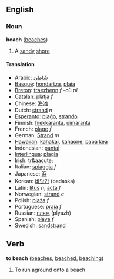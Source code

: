 ==English==
===Noun===
'''beach''' ([[beaches]])

# A [[sand]]y [[shore]]

====Translation====
*Arabic: [[شّاطئ]]
*[[Basque]]: [[hondartza]], [[plaia]]
*[[Breton]]: [[traezhenn]] ''f'' -où ''pl''
*[[Catalan]]: [[platja]] ''f''
*Chinese: [[海滩]]
*Dutch: [[strand]] ''n''
*[[Esperanto]]: [[plaĝo]], [[strando]]
*Finnish: [[hiekkaranta]], [[uimaranta]]
*French: [[plage]] ''f''
*German: [[Strand]] ''m''
*[[Hawaiian]]: [[kahakai]], [[kahaone]], [[papa kea]]
*Indonesian: [[pantai]]
*[[Interlingua]]: [[plagia]]
*[[Irish]]: [[tr&aacute;]]
*Italian: [[spiaggia]] ''f''
*Japanese: [[浜]]
*Korean: [[바닷가]] (badaska)
*Latin: [[litus]] ''n'', [[acta]] ''f''
*Norwegian: [[strand]] ''c''
*Polish: [[plaża]] ''f''
*Portuguese: [[praia]] ''f''
*Russian: [[пляж]] (plyazh)
*Spanish: [[playa]] ''f''
*Swedish: [[sandstrand]]

==Verb==
'''to beach''' ([[beaches]], [[beached]], [[beaching]])

# To run aground onto a beach